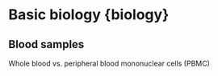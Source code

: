 # Basic biology {biology}

## Blood samples
Whole blood vs. peripheral blood mononuclear cells (PBMC)

